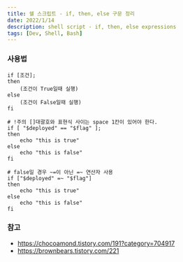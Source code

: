 ```yaml
---
title: 쉘 스크립트 - if, then, else 구문 정리
date: 2022/1/14
description: shell script - if, then, else expressions
tags: [Dev, Shell, Bash]
---
```


### 사용법
```shell
if [조건];
then
    (조건이 True일때 실행)
else
    (조건이 False일때 실행)
fi
```

```shell
# !주의 []대괄호와 표현식 사이는 space 1칸이 있어야 한다.
if [ "$deployed" == "$flag" ];
then
    echo "this is true"
else
    echo "this is false"
fi
```

```shell
# false일 경우 ~=이 아닌 =~ 연산자 사용
if ["$deployed" =~ "$flag"]
then
    echo "this is true"
else
    echo "this is false"
fi
```

### 참고
- https://chocoamond.tistory.com/191?category=704917
- https://brownbears.tistory.com/221

